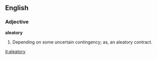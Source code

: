 ==English==

===Adjective===

'''aleatory'''

#Depending on some uncertain contingency; as, an aleatory contract.

[[it:aleatory]]